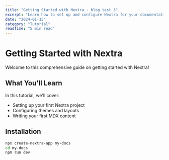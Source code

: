 ```yaml
---
title: "Getting Started with Nextra - blog test 3"
excerpt: "Learn how to set up and configure Nextra for your documentation needs."
date: "2024-01-15"
category: "Tutorial"
readTime: "5 min read"
---
```


# Getting Started with Nextra

Welcome to this comprehensive guide on getting started with Nextra!

## What You'll Learn

In this tutorial, we'll cover:
- Setting up your first Nextra project
- Configuring themes and layouts
- Writing your first MDX content

## Installation

```bash
npx create-nextra-app my-docs
cd my-docs
npm run dev